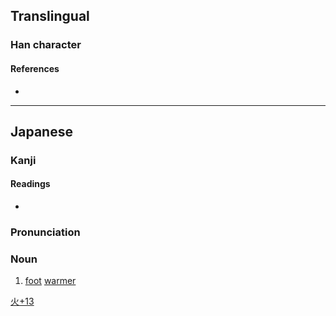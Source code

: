 {{character info/new}}
==Translingual==

===Han character===
{{Han char|rn=86|rad=火|as=13|sn=17|four=|canj=FYGQ|ids=⿰火達}}

====References====
* {{Han ref|kx=0685.201|dkj=19504|dj=1098.080|hdz=32240.061|uh=71F5|ud=29173}}

----

==Japanese==
{{ja-kanjitab|yomi=o}}

===Kanji===
{{ja-kanji|grade=|rs=火13}}

====Readings====
* {{ja-readings|on=[[たつ]] (tatsu)|kun=}}

===Pronunciation===
{{ja-pron|たつ|y=o}}

===Noun===
{{ja-noun|たつ}}

# [[foot]] [[warmer]]

[[Category:Japanese-only CJKV Characters|火+13]]